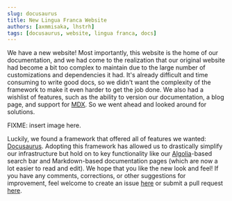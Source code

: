 ```yaml
---
slug: docusaurus
title: New Lingua Franca Website
authors: [axmmisaka, lhstrh]
tags: [docusaurus, website, lingua franca, docs]
---
```


We have a new website! Most importantly, this website is the home of our documentation, and we had come to the realization that our original website had become a bit too complex to maintain due to the large number of customizations and dependencies it had. It's already difficult and time consuming to write good docs, so we didn't want the complexity of the framework to make it even harder to get the job done. We also had a wishlist of features, such as the ability to version our documentation, a blog page, and support for [MDX](https://mdxjs.com/). So we went ahead and looked around for solutions.

FIXME: insert image here.

Luckily, we found a framework that offered all of features we wanted: [Docusaurus](https://docusaurus.io/). Adopting this framework has allowed us to drastically simplify our infrastructure but hold on to key functionality like our [Algolia](https://www.algolia.com)-based search bar and Markdown-based documentation pages (which are now a lot easier to read and edit). We hope that you like the new look and feel! If you have any comments, corrections, or other suggestions for improvement, feel welcome to create an issue [here](https://github.com/lf-lang/lf-lang.github.io/issues) or submit a pull request [here](https://github.com/lf-lang/lf-lang.github.io/pulls).
